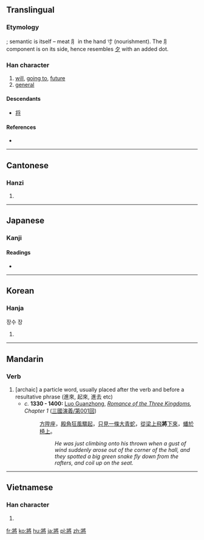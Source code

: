 {{also|将}}
==Translingual==
===Etymology===
{{Han compound|爿|肉|alt2=⺼|t2=meat|寸|t3=hand|ls=psc}}; semantic is itself {{Han compound|肉|alt1=⺼|t1=meat|寸|t2=hand|ls=ic}} – meat ⺼ in the hand 寸 (nourishment). The ⺼ component is on its side, hence resembles [[夕]] with an added dot.

===Han character===
{{Han char|rn=41|rad=寸|as=08|sn=11|four=2724<sub>2</sub>|canj=女一月木戈 (VMBDI)}}

# [[will]], [[go to|going to]], [[future]]
# [[general]]

====Descendants====
* [[将]]

====References====
* {{Han ref|kx=0294.160|dkj=07438|dj=0583.040|hdz=42375.100|uh=5C07|ud=23559|bh=B14E|bd=45390}}

----

==Cantonese==

===Hanzi===
{{yue-hanzi|jyut=[[zoeng1]], [[zoeng3]]|y=[[jeung1]], [[jeung3]]}}

# {{defn|Cantonese|sort=寸08}}

----

==Japanese==

===Kanji===
{{ja-kanji|grade=|rs=寸08}}

====Readings====
* {{ja-readings|on=[[しょう]] (shō), [[そう]] (sō)|kun=[[ひきいる]] (hikiiru), [[もって]] (motte), [[はた]] (hata)}}

----

==Korean==

===Hanja===
{{ko-hanja|hangeul=장|rv=jang|mr=chang}}
장수 장

# {{defn|Korean|sort=寸08}}

----

==Mandarin==

===Verb===
{{cmn-verb|t|pin=jiāng|pint=jiang1|tra=將|sim=将|rs=寸08}}

# [archaic] a particle word, usually placed after the verb and before a resultative phrase (進來, 起來, 進去 etc)
#* ''c.'' '''1330 - 1400:''' [[w:Luo Guanzhong|Luo Guanzhong]], ''[[w:Romance of the Three Kingdoms|Romance of the Three Kingdoms]], Chapter 1'' ([[:zh:s:三國演義/第001回|三國演義/第001回]])
#*: [[方]][[陞]][[座]]，[[殿]][[角]][[狂風]][[驟]][[起]]，[[只]][[見]][[一]][[條]][[大]][[青]][[蛇]]，[[從]][[梁]][[上]][[飛]]'''將'''[[下]][[來]]，[[蟠]][[於]][[椅]][[上]]。
#*:: ''He was just climbing onto his thrown when a gust of wind suddenly arose out of the corner of the hall, and they spotted a big green snake fly down from the rafters, and coil up on the seat.''

----

==Vietnamese==

===Han character===
{{vi-hantu|[[tướng]], [[tương]]|rs=寸08}}

# {{defn|Vietnamese|sort=寸08}}

[[fr:將]]
[[ko:將]]
[[hu:將]]
[[ja:將]]
[[pl:將]]
[[zh:將]]